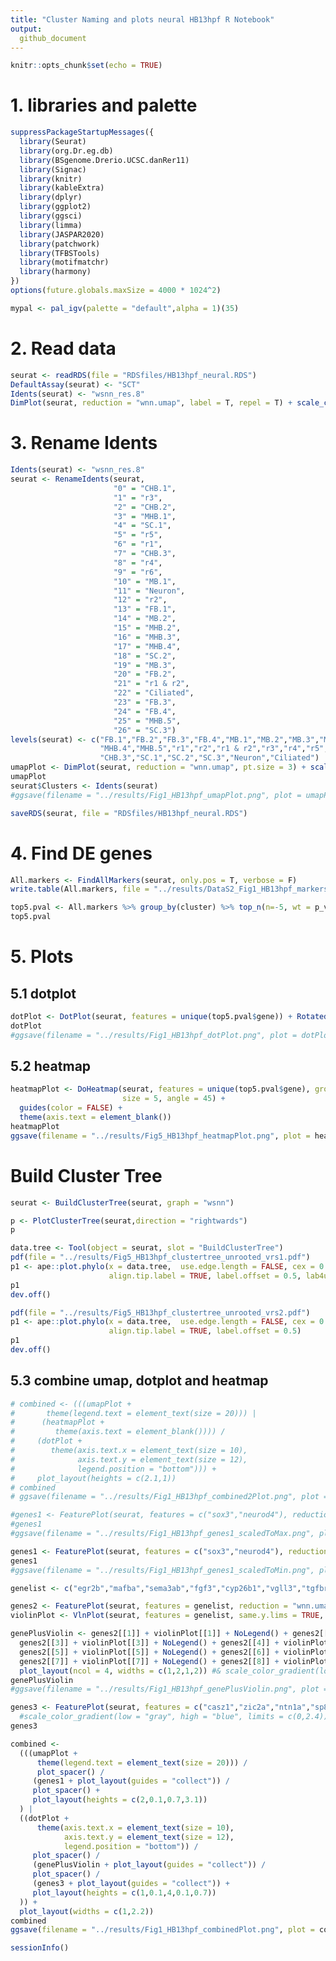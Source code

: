 ```yaml
---
title: "Cluster Naming and plots neural HB13hpf R Notebook"
output: 
  github_document
---
```


```r
knitr::opts_chunk$set(echo = TRUE)
```

# 1. libraries and palette
```r
suppressPackageStartupMessages({
  library(Seurat)
  library(org.Dr.eg.db)
  library(BSgenome.Drerio.UCSC.danRer11)
  library(Signac)
  library(knitr)
  library(kableExtra)
  library(dplyr)
  library(ggplot2)
  library(ggsci)
  library(limma)
  library(JASPAR2020)
  library(patchwork)
  library(TFBSTools)
  library(motifmatchr)
  library(harmony)
})
options(future.globals.maxSize = 4000 * 1024^2)
```

```r
mypal <- pal_igv(palette = "default",alpha = 1)(35)
```


# 2. Read data
```r
seurat <- readRDS(file = "RDSfiles/HB13hpf_neural.RDS")
DefaultAssay(seurat) <- "SCT"
Idents(seurat) <- "wsnn_res.8"
DimPlot(seurat, reduction = "wnn.umap", label = T, repel = T) + scale_color_igv()
```

# 3. Rename Idents
```r
Idents(seurat) <- "wsnn_res.8"
seurat <- RenameIdents(seurat,
                       "0" = "CHB.1",
                       "1" = "r3",
                       "2" = "CHB.2",
                       "3" = "MHB.1",
                       "4" = "SC.1",
                       "5" = "r5",
                       "6" = "r1",
                       "7" = "CHB.3",
                       "8" = "r4",
                       "9" = "r6",
                       "10" = "MB.1",
                       "11" = "Neuron",
                       "12" = "r2",
                       "13" = "FB.1",
                       "14" = "MB.2",
                       "15" = "MHB.2",
                       "16" = "MHB.3",
                       "17" = "MHB.4",
                       "18" = "SC.2",
                       "19" = "MB.3",
                       "20" = "FB.2",
                       "21" = "r1 & r2",
                       "22" = "Ciliated",
                       "23" = "FB.3",
                       "24" = "FB.4",
                       "25" = "MHB.5",
                       "26" = "SC.3")
levels(seurat) <- c("FB.1","FB.2","FB.3","FB.4","MB.1","MB.2","MB.3","MHB.1","MHB.2","MHB.3",
                    "MHB.4","MHB.5","r1","r2","r1 & r2","r3","r4","r5","r6","CHB.1","CHB.2",
                    "CHB.3","SC.1","SC.2","SC.3","Neuron","Ciliated")
umapPlot <- DimPlot(seurat, reduction = "wnn.umap", pt.size = 3) + scale_color_igv() + guides(color = guide_legend(override.aes = list(size=4), ncol=1) )
umapPlot
seurat$Clusters <- Idents(seurat)
#ggsave(filename = "../results/Fig1_HB13hpf_umapPlot.png", plot = umapPlot)
```

```r
saveRDS(seurat, file = "RDSfiles/HB13hpf_neural.RDS")
```

# 4. Find DE genes
```r
All.markers <- FindAllMarkers(seurat, only.pos = T, verbose = F)
write.table(All.markers, file = "../results/DataS2_Fig1_HB13hpf_markers.txt", sep = "\t", quote = F, col.names = NA)
```

```r
top5.pval <- All.markers %>% group_by(cluster) %>% top_n(n=-5, wt = p_val) %>% top_n(n=5, wt = avg_log2FC)
top5.pval
```

# 5. Plots
## 5.1 dotplot
```r
dotPlot <- DotPlot(seurat, features = unique(top5.pval$gene)) + RotatedAxis()
dotPlot
#ggsave(filename = "../results/Fig1_HB13hpf_dotPlot.png", plot = dotPlot)
```

## 5.2 heatmap
```r
heatmapPlot <- DoHeatmap(seurat, features = unique(top5.pval$gene), group.colors = mypal, 
                         size = 5, angle = 45) + 
  guides(color = FALSE) +
  theme(axis.text = element_blank())
heatmapPlot
ggsave(filename = "../results/Fig5_HB13hpf_heatmapPlot.png", plot = heatmapPlot) ## heatmap included in Fig 5 not Fig 1
```

# Build Cluster Tree
```r
seurat <- BuildClusterTree(seurat, graph = "wsnn")
```

```r
p <- PlotClusterTree(seurat,direction = "rightwards")
p
```

```r
data.tree <- Tool(object = seurat, slot = "BuildClusterTree")
pdf(file = "../results/Fig5_HB13hpf_clustertree_unrooted_vrs1.pdf")
p1 <- ape::plot.phylo(x = data.tree,  use.edge.length = FALSE, cex = 0.8, type = "u", 
                      align.tip.label = TRUE, label.offset = 0.5, lab4ut = "axial")
p1
dev.off()
```
```r
pdf(file = "../results/Fig5_HB13hpf_clustertree_unrooted_vrs2.pdf")
p1 <- ape::plot.phylo(x = data.tree,  use.edge.length = FALSE, cex = 0.8, type = "u", 
                      align.tip.label = TRUE, label.offset = 0.5)
p1
dev.off()
```

## 5.3 combine umap, dotplot and heatmap
```r
# combined <- (((umapPlot + 
#       theme(legend.text = element_text(size = 20))) |
#      (heatmapPlot +
#         theme(axis.text = element_blank()))) / 
#     (dotPlot + 
#        theme(axis.text.x = element_text(size = 10),
#              axis.text.y = element_text(size = 12),
#              legend.position = "bottom"))) +
#     plot_layout(heights = c(2.1,1))
# combined
# ggsave(filename = "../results/Fig1_HB13hpf_combined2Plot.png", plot = combined)
```

```r
#genes1 <- FeaturePlot(seurat, features = c("sox3","neurod4"), reduction = "wnn.umap", keep.scale = "all")  
#genes1
#ggsave(filename = "../results/Fig1_HB13hpf_genes1_scaledToMax.png", plot = genes1)
```

```r
genes1 <- FeaturePlot(seurat, features = c("sox3","neurod4"), reduction = "wnn.umap", max.cutoff = 1)  
genes1
#ggsave(filename = "../results/Fig1_HB13hpf_genes1_scaledToMin.png", plot = genes1)
```

```r
genelist <- c("egr2b","mafba","sema3ab","fgf3","cyp26b1","vgll3","tgfbr2b","irx1b")
```


```r
genes2 <- FeaturePlot(seurat, features = genelist, reduction = "wnn.umap", max.cutoff = 1, combine = FALSE)
violinPlot <- VlnPlot(seurat, features = genelist, same.y.lims = TRUE, combine = FALSE)
```

```r
genePlusViolin <- genes2[[1]] + violinPlot[[1]] + NoLegend() + genes2[[2]] + violinPlot[[2]] + NoLegend() + 
  genes2[[3]] + violinPlot[[3]] + NoLegend() + genes2[[4]] + violinPlot[[4]] + NoLegend() +
  genes2[[5]] + violinPlot[[5]] + NoLegend() + genes2[[6]] + violinPlot[[6]] + NoLegend() +
  genes2[[7]] + violinPlot[[7]] + NoLegend() + genes2[[8]] + violinPlot[[8]] + NoLegend() +
  plot_layout(ncol = 4, widths = c(1,2,1,2)) #& scale_color_gradient(low = "gray", high = "blue", limits = c(0,1))
genePlusViolin
#ggsave(filename = "../results/Fig1_HB13hpf_genePlusViolin.png", plot = genePlusViolin)
```


```r
genes3 <- FeaturePlot(seurat, features = c("casz1","zic2a","ntn1a","sp8b"), reduction = "wnn.umap", ncol = 4, max.cutoff = 1) #&
  #scale_color_gradient(low = "gray", high = "blue", limits = c(0,2.4)) 
genes3
```

```r
combined <- 
  (((umapPlot +
      theme(legend.text = element_text(size = 20))) /
      plot_spacer() /
     (genes1 + plot_layout(guides = "collect")) /
     plot_spacer() + 
     plot_layout(heights = c(2,0.1,0.7,3.1))
  ) |
  ((dotPlot +
      theme(axis.text.x = element_text(size = 10),
            axis.text.y = element_text(size = 12),
            legend.position = "bottom")) /
     plot_spacer() /
     (genePlusViolin + plot_layout(guides = "collect")) /
     plot_spacer() /
     (genes3 + plot_layout(guides = "collect")) +
     plot_layout(heights = c(1,0.1,4,0.1,0.7))
  )) + 
  plot_layout(widths = c(1,2.2))
combined
ggsave(filename = "../results/Fig1_HB13hpf_combinedPlot.png", plot = combined)
```


```r
sessionInfo()
```